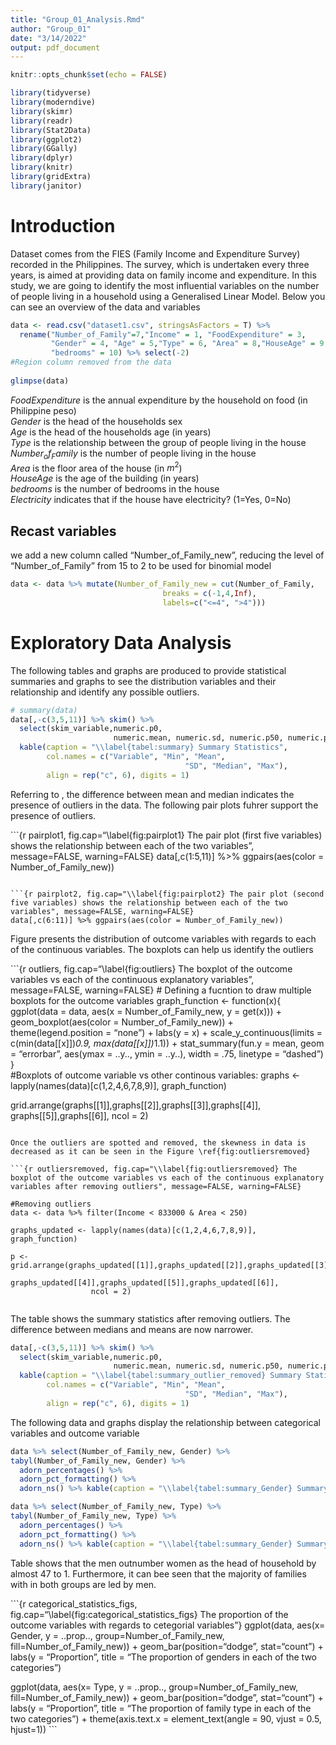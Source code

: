 ```yaml
---
title: "Group_01_Analysis.Rmd"
author: "Group_01"
date: "3/14/2022"
output: pdf_document
---
```


```r
knitr::opts_chunk$set(echo = FALSE)
```

```r
library(tidyverse)
library(moderndive)
library(skimr)
library(readr)
library(Stat2Data)
library(ggplot2)
library(GGally)
library(dplyr)
library(knitr)
library(gridExtra)
library(janitor) 
```
# Introduction {#sec:Intro}

Dataset comes from the FIES (Family Income and Expenditure Survey) recorded in the Philippines. The survey, which is undertaken every three years, is aimed at providing data on family income and expenditure. In this study, we are going to identify the most influential variables on the number of people living in a household using a Generalised Linear Model. Below you can see an overview of the data and variables
```r
data <- read.csv("dataset1.csv", stringsAsFactors = T) %>% 
  rename("Number_of_Family"=7,"Income" = 1, "FoodExpenditure" = 3,
         "Gender" = 4, "Age" = 5,"Type" = 6, "Area" = 8,"HouseAge" = 9,
         "bedrooms" = 10) %>% select(-2)
#Region column removed from the data
  
glimpse(data)
```

$FoodExpenditure$ is the annual expenditure by the household on food (in Philippine peso)  
$Gender$ is the head of the households sex  
$Age$ is the head of the households age (in years)  
$Type$ is the relationship between the group of people living in the house  
$Number_of_Family$ is the number of people living in the house  
$Area$ is the floor area of the house (in $m^2$)  
$HouseAge$ is the age of the building (in years)  
$bedrooms$ is the number of bedrooms in the house  
$Electricity$ indicates that if the house have electricity? (1=Yes, 0=No)  

## Recast variables
we add a new column called "Number_of_Family_new", reducing the level of "Number_of_Family" from 15 to 2 to be used for binomial model
```r
data <- data %>% mutate(Number_of_Family_new = cut(Number_of_Family,
                                  breaks = c(-1,4,Inf),
                                  labels=c("<=4", ">4")))

```

# Exploratory Data Analysis {#sec:EDA}
The following tables and graphs are produced to provide statistical summaries and graphs to see the distribution variables and their relationship and identify any possible outliers.

```r
# summary(data)
data[,-c(3,5,11)] %>% skim() %>% 
  select(skim_variable,numeric.p0,
                       numeric.mean, numeric.sd, numeric.p50, numeric.p100) %>% 
  kable(caption = "\\label{tabel:summary} Summary Statistics", 
        col.names = c("Variable", "Min", "Mean",
                                       "SD", "Median", "Max"),
        align = rep("c", 6), digits = 1)
```

Referring to \ref{tabel:summary}, the difference between mean and median indicates the presence of outliers in the data. The following pair plots fuhrer support the presence of outliers. 


```{r pairplot1, fig.cap="\\label{fig:pairplot1} The pair plot (first five variables) shows the relationship between each of the two variables", message=FALSE, warning=FALSE}
data[,c(1:5,11)] %>% ggpairs(aes(color = Number_of_Family_new))

```

```{r pairplot2, fig.cap="\\label{fig:pairplot2} The pair plot (second five variables) shows the relationship between each of the two variables", message=FALSE, warning=FALSE}
data[,c(6:11)] %>% ggpairs(aes(color = Number_of_Family_new))

```

Figure \ref{fig:outliers} presents the distribution of outcome variables with regards to each of the continuous variables. The boxplots can help us identify the outliers 

```{r outliers, fig.cap="\\label{fig:outliers} The boxplot of the outcome variables vs each of the continuous explanatory variables", message=FALSE, warning=FALSE}
# Defining a fucntion to draw multiple boxplots for the outcome variables
graph_function <- function(x){
  ggplot(data = data, aes(x = Number_of_Family_new, y = get(x))) + 
    geom_boxplot(aes(color = Number_of_Family_new)) + 
    theme(legend.position = "none") + labs(y = x) + 
    scale_y_continuous(limits = c(min(data[[x]])*0.9, max(data[[x]])*1.1)) + 
    stat_summary(fun.y = mean, geom = "errorbar", aes(ymax = ..y.., ymin = ..y..),
                 width = .75, linetype = "dashed")
}  
#Boxplots of outcome variable vs other continous variables:
graphs <- lapply(names(data)[c(1,2,4,6,7,8,9)], graph_function)

grid.arrange(graphs[[1]],graphs[[2]],graphs[[3]],graphs[[4]],
                  graphs[[5]],graphs[[6]], ncol = 2)

```

Once the outliers are spotted and removed, the skewness in data is decreased as it can be seen in the Figure \ref{fig:outliersremoved}

```{r outliersremoved, fig.cap="\\label{fig:outliersremoved} The boxplot of the outcome variables vs each of the continuous explanatory variables after removing outliers", message=FALSE, warning=FALSE}

#Removing outliers 
data <- data %>% filter(Income < 833000 & Area < 250)

graphs_updated <- lapply(names(data)[c(1,2,4,6,7,8,9)], graph_function)

p <- grid.arrange(graphs_updated[[1]],graphs_updated[[2]],graphs_updated[[3]],
                  graphs_updated[[4]],graphs_updated[[5]],graphs_updated[[6]],
                  ncol = 2)


```
The table \ref{tabel:summary_outlier_removed} shows the summary statistics after removing outliers. The difference between medians and means are now narrower. 

```r
data[,-c(3,5,11)] %>% skim() %>% 
  select(skim_variable,numeric.p0,
                       numeric.mean, numeric.sd, numeric.p50, numeric.p100) %>% 
  kable(caption = "\\label{tabel:summary_outlier_removed} Summary Statistics after outliers removed", 
        col.names = c("Variable", "Min", "Mean",
                                       "SD", "Median", "Max"),
        align = rep("c", 6), digits = 1)
```

The following data and graphs display the relationship between categorical variables and outcome variable

```r
data %>% select(Number_of_Family_new, Gender) %>% 
tabyl(Number_of_Family_new, Gender) %>% 
  adorn_percentages() %>% 
  adorn_pct_formatting() %>% 
  adorn_ns() %>% kable(caption = "\\label{tabel:summary_Gender} Summary outcome variabels based on gender", align = rep("c", 3), digits = 1)

data %>% select(Number_of_Family_new, Type) %>% 
tabyl(Number_of_Family_new, Type) %>% 
  adorn_percentages() %>% 
  adorn_pct_formatting() %>% 
  adorn_ns() %>% kable(caption = "\\label{tabel:summary_Gender} Summary outcome variabels based on family type", align = rep("c", 3), digits = 1)

```
Table \ref{tabel:summary_Gender} shows that the men outnumber women as the head of household by almost 47 to 1. Furthermore, it can bee seen that the majority of families with in both groups are led by men.

```{r categorical_statistics_figs, fig.cap="\\label{fig:categorical_statistics_figs} The proportion of the outcome variables with regards to cetegorial variables"}
ggplot(data, aes(x= Gender,  y = ..prop.., group=Number_of_Family_new, fill=Number_of_Family_new)) + 
    geom_bar(position="dodge", stat="count") +
    labs(y = "Proportion", title = "The proportion of genders in each of the two categories")

ggplot(data, aes(x= Type,  y = ..prop.., group=Number_of_Family_new, fill=Number_of_Family_new)) + 
    geom_bar(position="dodge", stat="count") +
    labs(y = "Proportion", title = "The proportion of family type in each of the two categories") + theme(axis.text.x = element_text(angle = 90, vjust = 0.5, hjust=1))
```
